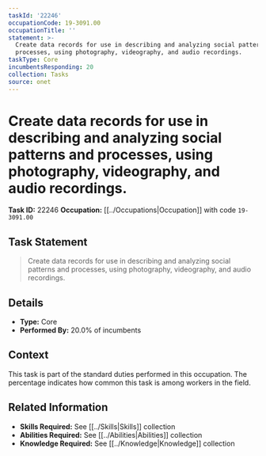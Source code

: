```yaml
---
taskId: '22246'
occupationCode: 19-3091.00
occupationTitle: ''
statement: >-
  Create data records for use in describing and analyzing social patterns and
  processes, using photography, videography, and audio recordings.
taskType: Core
incumbentsResponding: 20
collection: Tasks
source: onet
---
```

# Create data records for use in describing and analyzing social patterns and processes, using photography, videography, and audio recordings.

**Task ID:** 22246
**Occupation:** [[../Occupations|Occupation]] with code `19-3091.00`

## Task Statement

> Create data records for use in describing and analyzing social patterns and processes, using photography, videography, and audio recordings.

## Details

- **Type:** Core
- **Performed By:** 20.0% of incumbents

## Context

This task is part of the standard duties performed in this occupation. The percentage indicates how common this task is among workers in the field.

## Related Information

- **Skills Required:** See [[../Skills|Skills]] collection
- **Abilities Required:** See [[../Abilities|Abilities]] collection
- **Knowledge Required:** See [[../Knowledge|Knowledge]] collection
